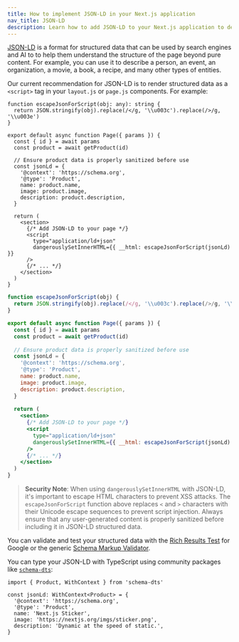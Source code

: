```yaml
---
title: How to implement JSON-LD in your Next.js application
nav_title: JSON-LD
description: Learn how to add JSON-LD to your Next.js application to describe your content to search engines and AI.
---
```


[JSON-LD](https://json-ld.org/) is a format for structured data that can be used by search engines and AI to to help them understand the structure of the page beyond pure content. For example, you can use it to describe a person, an event, an organization, a movie, a book, a recipe, and many other types of entities.

Our current recommendation for JSON-LD is to render structured data as a `<script>` tag in your `layout.js` or `page.js` components. For example:

```tsx filename="app/products/[id]/page.tsx" switcher
function escapeJsonForScript(obj: any): string {
  return JSON.stringify(obj).replace(/</g, '\\u003c').replace(/>/g, '\\u003e')
}

export default async function Page({ params }) {
  const { id } = await params
  const product = await getProduct(id)
  
  // Ensure product data is properly sanitized before use
  const jsonLd = {
    '@context': 'https://schema.org',
    '@type': 'Product',
    name: product.name,
    image: product.image,
    description: product.description,
  }
  
  return (
    <section>
      {/* Add JSON-LD to your page */}
      <script
        type="application/ld+json"
        dangerouslySetInnerHTML={{ __html: escapeJsonForScript(jsonLd) }}
      />
      {/* ... */}
    </section>
  )
}
```

```jsx filename="app/products/[id]/page.js" switcher
function escapeJsonForScript(obj) {
  return JSON.stringify(obj).replace(/</g, '\\u003c').replace(/>/g, '\\u003e')
}

export default async function Page({ params }) {
  const { id } = await params
  const product = await getProduct(id)
  
  // Ensure product data is properly sanitized before use
  const jsonLd = {
    '@context': 'https://schema.org',
    '@type': 'Product',
    name: product.name,
    image: product.image,
    description: product.description,
  }
  
  return (
    <section>
      {/* Add JSON-LD to your page */}
      <script
        type="application/ld+json"
        dangerouslySetInnerHTML={{ __html: escapeJsonForScript(jsonLd) }}
      />
      {/* ... */}
    </section>
  )
}
```

> **Security Note**: When using `dangerouslySetInnerHTML` with JSON-LD, it's important to escape HTML characters to prevent XSS attacks. The `escapeJsonForScript` function above replaces `<` and `>` characters with their Unicode escape sequences to prevent script injection. Always ensure that any user-generated content is properly sanitized before including it in JSON-LD structured data.

You can validate and test your structured data with the [Rich Results Test](https://search.google.com/test/rich-results) for Google or the generic [Schema Markup Validator](https://validator.schema.org/).

You can type your JSON-LD with TypeScript using community packages like [`schema-dts`](https://www.npmjs.com/package/schema-dts):

```tsx
import { Product, WithContext } from 'schema-dts'

const jsonLd: WithContext<Product> = {
  '@context': 'https://schema.org',
  '@type': 'Product',
  name: 'Next.js Sticker',
  image: 'https://nextjs.org/imgs/sticker.png',
  description: 'Dynamic at the speed of static.',
}
```
